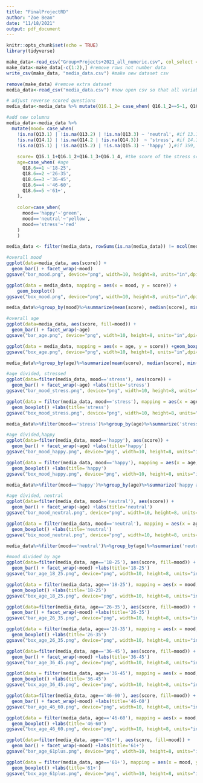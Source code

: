 ---
title: "FinalProjectRD"
author: "Zoe Bean"
date: "11/18/2021"
output: pdf_document
---

```{r setup, include=FALSE}
knitr::opts_chunk$set(echo = TRUE)
library(tidyverse)
```


```{r import}

make_data<-read_csv("Group+Projects+2021_all_numeric.csv", col_select = c(Q13.1,Q13.2,Q13.3,Q14.1,Q14.2,Q14.3,Q15.1,Q15.2,Q15.3,Q16.1_1,Q16.1_2,	Q16.1_3,Q16.1_4, Q18.6)) #selects only our question columns
make_data<-make_data[-c(1:2),] #remove rows not number data
write_csv(make_data, "media_data.csv") #make new dataset csv

remove(make_data) #remove extra dataset
media_data<-read_csv("media_data.csv") #now open csv so that all variables register as numbers and not characters

```

```{r newcolumn}
# adjust reverse scored questions
media_data<-media_data %>% mutate(Q16.1_2= case_when( Q16.1_2==5~1, Q16.1_2==4~2, Q16.1_2==2~4,Q16.1_2==3~3,  Q16.1_2==1~5), Q16.1_3= case_when( Q16.1_3==5~1, Q16.1_3==4~2,Q16.1_3==3~3, Q16.1_3==2~4, Q16.1_3==1~5))

#add new columns
media_data<-media_data %>% 
  mutate(mood= case_when( 
    !is.na(Q13.1) | !is.na(Q13.2) | !is.na(Q13.3) ~ 'neutral', #if 13.1, 13.2, 13.3 have answer post mood= neutral
    !is.na(Q14.1) | !is.na(Q14.2 | !is.na(Q14.3))  ~ 'stress', #if 14.1, 14.2, 14.3 have answer post mood= stress
    !is.na(Q15.1) | !is.na(Q15.2) | !is.na(Q15.3) ~ 'happy' ),#if 359, 360, 361 have answer post mood= happy
    
    score= Q16.1_1+Q16.1_2+Q16.1_3+Q16.1_4, #the score of the stress scale 
    age=case_when( #age
      Q18.6==1 ~'18-25',
      Q18.6==2 ~'26-35',
      Q18.6==3 ~'36-45',
      Q18.6==4 ~'46-60',
      Q18.6==5 ~'61+',
    ),
    
    color=case_when(
      mood=='happy'~'green',
      mood=='neutral'~'yellow',
      mood=='stress'~'red'
    )
    ) 

media_data <- filter(media_data, rowSums(is.na(media_data)) != ncol(media_data)) #removing the rows that are all NAs
```


```{r analysis}

#overall mood
ggplot(data=media_data, aes(score)) +
  geom_bar() + facet_wrap(~mood)
ggsave("bar_mood.png", device="png", width=10, height=8, units="in",dpi=300)

ggplot(data = media_data, mapping = aes(x = mood, y = score)) +
    geom_boxplot()
ggsave("box_mood.png", device="png", width=10, height=8, units="in",dpi=300)

media_data%>%group_by(mood)%>%summarize(mean(score), median(score), min(score), max(score))

#overall age
ggplot(data=media_data, aes(score, fill=mood)) +
  geom_bar() + facet_wrap(~age)
ggsave("bar_age.png", device="png", width=10, height=8, units="in",dpi=300)

ggplot(data = media_data, mapping = aes(x = age, y = score)) +geom_boxplot()
ggsave("box_age.png", device="png", width=10, height=8, units="in",dpi=300)

media_data%>%group_by(age)%>%summarize(mean(score), median(score), min(score), max(score))

#age divided, stressed
ggplot(data=filter(media_data, mood=='stress'), aes(score)) +
  geom_bar() + facet_wrap(~age) +labs(title='stress')
ggsave("bar_mood_stress.png", device="png", width=10, height=8, units="in",dpi=300)

ggplot(data = filter(media_data, mood=='stress'), mapping = aes(x = age, y = score)) +
  geom_boxplot() +labs(title='stress')
ggsave("box_mood_stress.png", device="png", width=10, height=8, units="in",dpi=300)

media_data%>%filter(mood=='stress')%>%group_by(age)%>%summarize('stressed average score'=mean(score), median(score), min(score), max(score))

#age divided,happy
ggplot(data=filter(media_data, mood=='happy'), aes(score)) +
  geom_bar() + facet_wrap(~age) +labs(title='happy')
ggsave("bar_mood_happy.png", device="png", width=10, height=8, units="in",dpi=300)

ggplot(data = filter(media_data, mood=='happy'), mapping = aes(x = age, y = score)) +
  geom_boxplot() +labs(title='happy')
ggsave("box_mood_happy.png", device="png", width=10, height=8, units="in",dpi=300)

media_data%>%filter(mood=='happy')%>%group_by(age)%>%summarize('happy average score'=mean(score), median(score), min(score), max(score))

#age divided, neutral
ggplot(data=filter(media_data, mood=='neutral'), aes(score)) +
  geom_bar() + facet_wrap(~age) +labs(title='neutral')
ggsave("bar_mood_neutral.png", device="png", width=10, height=8, units="in",dpi=300)

ggplot(data = filter(media_data, mood=='neutral'), mapping = aes(x = age, y = score)) +
  geom_boxplot() +labs(title='neutral')
ggsave("bix_mood_neutral.png", device="png", width=10, height=8, units="in",dpi=300)

media_data%>%filter(mood=='neutral')%>%group_by(age)%>%summarize('neutral average score'=mean(score), median(score), min(score), max(score))

#mood divided by age
ggplot(data=filter(media_data, age=='18-25'), aes(score, fill=mood)) +
  geom_bar() + facet_wrap(~mood) +labs(title='18-25')
ggsave("bar_age_18_25.png", device="png", width=10, height=8, units="in",dpi=300)

ggplot(data = filter(media_data, age=='18-25'), mapping = aes(x = mood, y = score, fill=mood)) +
  geom_boxplot() +labs(title='18-25')
ggsave("box_age_18_25.png", device="png", width=10, height=8, units="in",dpi=300)

ggplot(data=filter(media_data, age=='26-35'), aes(score, fill=mood)) +
  geom_bar() + facet_wrap(~mood) +labs(title='26-35')
ggsave("bar_age_26_35.png", device="png", width=10, height=8, units="in",dpi=300)

ggplot(data = filter(media_data, age=='26-35'), mapping = aes(x = mood, y = score, fill=mood)) +
  geom_boxplot() +labs(title='26-35')
ggsave("box_age_26_35.png", device="png", width=10, height=8, units="in",dpi=300)

ggplot(data=filter(media_data, age=='36-45'), aes(score, fill=mood)) +
  geom_bar() + facet_wrap(~mood) +labs(title='36-45')
ggsave("bar_age_36_45.png", device="png", width=10, height=8, units="in",dpi=300)

ggplot(data = filter(media_data, age=='36-45'), mapping = aes(x = mood, y = score, fill=mood)) +
  geom_boxplot() +labs(title='36-45')
ggsave("box_age_36_45.png", device="png", width=10, height=8, units="in",dpi=300)

ggplot(data=filter(media_data, age=='46-60'), aes(score, fill=mood)) +
  geom_bar() + facet_wrap(~mood) +labs(title='46-60')
ggsave("bar_age_46_60.png", device="png", width=10, height=8, units="in",dpi=300)

ggplot(data = filter(media_data, age=='46-60'), mapping = aes(x = mood, y = score, fill=mood)) +
  geom_boxplot() +labs(title='46-60')
ggsave("box_age_46_60.png", device="png", width=10, height=8, units="in",dpi=300)

ggplot(data=filter(media_data, age=='61+'), aes(score, fill=mood)) +
  geom_bar() + facet_wrap(~mood) +labs(title='61+')
ggsave("bar_age_61plus.png", device="png", width=10, height=8, units="in",dpi=300)

ggplot(data = filter(media_data, age=='61+'), mapping = aes(x = mood, y = score, fill=mood)) +
  geom_boxplot() +labs(title='61+')
ggsave("box_age_61plus.png", device="png", width=10, height=8, units="in",dpi=300)
```